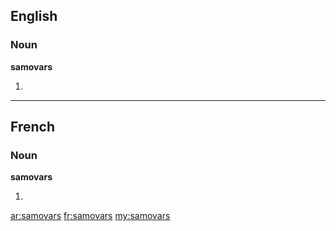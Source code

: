 ==English==

===Noun===
'''samovars'''

# {{plural of|[[samovar]]}}

----

==French==

===Noun===
'''samovars''' {{m}}

# {{plural of|[[samovar]]|lang=fr}}

[[ar:samovars]]
[[fr:samovars]]
[[my:samovars]]